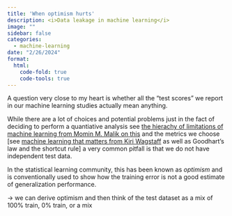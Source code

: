 ```yaml
---
title: 'When optimism hurts'
description: <i>Data leakage in machine learning</i>
image: ""
sidebar: false
categories:
  - machine-learning
date: "2/26/2024"
format:
  html:
    code-fold: true
    code-tools: true
---
```


A question very close to my heart is whether all the "test scores" we report in our machine learning studies actually mean anything.

While there are a lot of choices and potential problems just in the fact of deciding to perform a quantiative analysis [see [the hierachy of limitations of machine learning from Momin M. Malik on this](https://arxiv.org/abs/2002.05193)]{.aside} and the metrics we choose [see [machine learning that matters from Kiri Wagstaff](https://arxiv.org/abs/1206.4656v1) as well as Goodhart's law and the shortcut rule] a very common pitfall is that we do not have independent test data.

In the statistical learning community, this has been known as _optimism_ and is conventionally used to show how the training error is not a good estimate of generalization performance. 

-> we can derive optimism and then think of the test dataset as a mix of 100% train, 0% train, or a mix 
